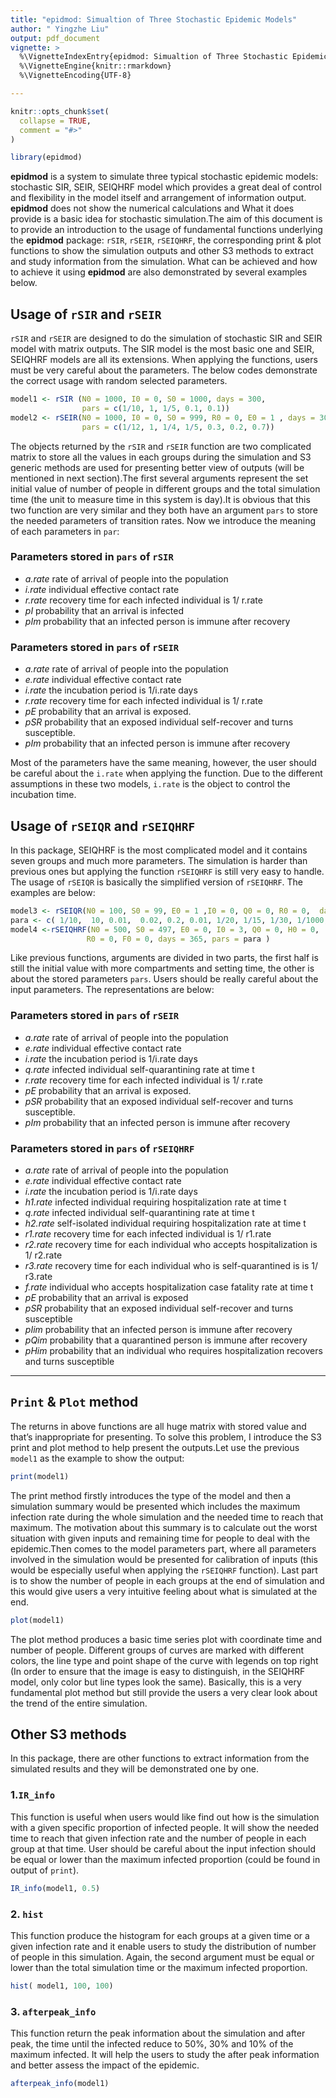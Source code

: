 ```yaml
---
title: "epidmod: Simualtion of Three Stochastic Epidemic Models"
author: " Yingzhe Liu"
output: pdf_document
vignette: >
  %\VignetteIndexEntry{epidmod: Simualtion of Three Stochastic Epidemic Models}
  %\VignetteEngine{knitr::rmarkdown}
  %\VignetteEncoding{UTF-8}

---
```


```r
knitr::opts_chunk$set(
  collapse = TRUE,
  comment = "#>"
)
```

```r
library(epidmod)
```


**epidmod**  is a system to simulate three typical stochastic epidemic models: stochastic SIR, SEIR, SEIQHRF model which provides a great deal of control and flexibility in the model itself and arrangement of information output. **epidmod** does not show the numerical calculations and What it does provide is a basic idea for stochastic simulation.The aim of this document is to provide an introduction to the usage of fundamental functions underlying the **epidmod** package: `rSIR`,  `rSEIR`, `rSEIQHRF`, the corresponding print & plot functions to show the simulation outputs and other S3 methods to extract and study information from the simulation. What can be achieved and how to achieve it using **epidmod** are also demonstrated by several examples below.


## Usage of `rSIR` and `rSEIR` 
`rSIR` and `rSEIR` are designed to do the simulation of stochastic SIR and SEIR model with matrix outputs. The SIR model is the most basic one and SEIR, SEIQHRF models are all its extensions. When applying the functions, users must be very careful about the parameters. The below codes demonstrate the correct usage with random selected parameters.



```r

model1 <- rSIR (N0 = 1000, I0 = 0, S0 = 1000, days = 300,
                pars = c(1/10, 1, 1/5, 0.1, 0.1))
model2 <- rSEIR(N0 = 1000, I0 = 0, S0 = 999, R0 = 0, E0 = 1 , days = 300, 
                pars = c(1/12, 1, 1/4, 1/5, 0.3, 0.2, 0.7))

```
   
    

The objects returned by the `rSIR` and `rSEIR` function are two complicated matrix to store all the values in each groups during the simulation and S3 generic methods are used for presenting better view of outputs (will be mentioned in next section).The first several arguments represent the set initial value of number of people in different groups and the total simulation time (the unit to measure time in this system is day).It is obvious that this two function are very similar and they both have an argument `pars` to store the needed parameters of transition rates. Now we introduce the meaning of each parameters in `par`:
    

### Parameters stored in `pars` of `rSIR`

* *a.rate*     rate of arrival of people into the population
* *i.rate*     individual effective contact rate 
* *r.rate*     recovery time for each infected individual is 1/ r.rate
* *pI*         probability that an arrival is infected
* *pIm*        probability that an infected person is immune after recovery


### Parameters stored in `pars` of `rSEIR`

* *a.rate*     rate of arrival of people into the population
* *e.rate*     individual effective contact rate 
* *i.rate*     the incubation period is 1/i.rate days
* *r.rate*     recovery time for each infected individual is 1/ r.rate
* *pE*         probability that an arrival is exposed.
* *pSR*        probability that an exposed individual self-recover and turns susceptible.
* *pIm*        probability that an infected person is immune after recovery



Most of the parameters have the same meaning, however, the user should be careful about the `i.rate` when applying the function. Due to the different assumptions in these two models, `i.rate` is the object to control the incubation time.  



## Usage of `rSEIQR` and `rSEIQHRF`
In this package, SEIQHRF is the most complicated model and it contains seven groups and much more parameters. The simulation is harder than previous ones but applying the function `rSEIQHRF` is still very easy to handle. The usage of `rSEIQR` is basically the simplified version of `rSEIQHRF`. The examples are below:


```r
model3 <- rSEIQR(N0 = 100, S0 = 99, E0 = 1 ,I0 = 0, Q0 = 0, R0 = 0,  days = 100,  pars = c(1/12, 1, 0.5, 0.15, 0.04, 0, 0, 1))
para <- c( 1/10,  10, 0.01,  0.02, 0.2, 0.01, 1/20, 1/15, 1/30, 1/1000, 0.01, 0.2, 0.01, 0.02, 0.03)
model4 <-rSEIQHRF(N0 = 500, S0 = 497, E0 = 0, I0 = 3, Q0 = 0, H0 = 0,
                 R0 = 0, F0 = 0, days = 365, pars = para )

```

Like previous functions, arguments are divided in two parts, the first half is still the initial value with more compartments and setting time, the other is about the stored parameters `pars`. Users should be really careful about the input parameters. The representations are below:

### Parameters stored in `pars` of `rSEIR`

* *a.rate*     rate of arrival of people into the population
* *e.rate*     individual effective contact rate 
* *i.rate*     the incubation period is 1/i.rate days
* *q.rate*     infected individual self-quarantining rate at time t 
* *r.rate*     recovery time for each infected individual is 1/ r.rate
* *pE*         probability that an arrival is exposed.
* *pSR*        probability that an exposed individual self-recover and turns susceptible.
* *pIm*        probability that an infected person is immune after recovery

### Parameters stored in `pars` of `rSEIQHRF`

* *a.rate*     rate of arrival of people into the population
* *e.rate*     individual effective contact rate
* *i.rate*     the incubation period is 1/i.rate days
* *h1.rate*    infected individual requiring hospitalization rate at time t
* *q.rate*     infected individual self-quarantining rate at time t 
* *h2.rate*    self-isolated individual requiring hospitalization rate at time t
* *r1.rate*    recovery time for each infected individual is 1/ r1.rate
* *r2.rate*    recovery time for each individual who accepts hospitalization is 1/ r2.rate
* *r3.rate*    recovery time for each individual who is self-quarantined is is 1/ r3.rate
* *f.rate*     individual who accepts hospitalization case fatality rate at time t
* *pE*         probability that an arrival is exposed
* *pSR*        probability that an exposed individual self-recover and turns susceptible
* *pIim*       probability that an infected person is immune after recovery
* *pQim*       probability that a quarantined person  is immune after recovery
* *pHim*       probability that an individual who requires hospitalization recovers and  turns susceptible

---



## `Print` & `Plot` method
The returns in above functions are all huge matrix with stored value and that's inappropriate for presenting. To solve this problem, I introduce the S3 print and plot method to help present the outputs.Let use the previous `model1` as the example to show the output:

```r
print(model1)

```
The print method firstly introduces the type of the model and then a simulation summary would be presented which includes the maximum infection rate during the whole simulation and the needed time to reach that maximum. The motivation about this summary is to calculate out the worst situation with given inputs and remaining time for people to deal with the epidemic.Then comes to the model parameters part, where all parameters involved in the simulation would be presented for calibration of inputs (this would be especially useful when applying the `rSEIQHRF` function). Last part is to show the number of people in each groups at the end of simulation and this would give users a very intuitive feeling about what is simulated at the end.

```r
plot(model1)

```

The plot method produces a basic time series plot with coordinate time and number of people. Different groups of curves are marked with different colors, the line type and point shape of the curve with legends on top right (In order to ensure that the image is easy to distinguish, in the SEIQHRF model, only color but line types look the same). Basically, this is a very fundamental plot method but still provide the users a very clear look about the trend of the entire simulation.


## Other S3 methods
In this package, there are other functions  to extract information from the simulated results and they will be demonstrated one by one.

### 1.`IR_info` 

This function is useful when users would like find out how is the simulation with a given specific proportion of infected people. It will show the needed time to reach that given infection rate and the number of people in each group at that time. User should be careful about the input infection should be equal or lower than the maximum infected proportion (could be found in output of `print`).

```r
IR_info(model1, 0.5)
```


### 2. `hist` 

This function produce the histogram for each groups at a given time or a given infection rate and it enable users to study the distribution of number of people in this simulation. Again, the second argument must be equal or lower than the total simulation time or the maximum infected proportion.

```r
hist( model1, 100, 100)

```



### 3. `afterpeak_info` 
This function return the peak information about the simulation and after peak, the time until the infected reduce to 50%, 30% and 10% of the maximum infected. It will help the users to study the after peak information and better assess the impact of the epidemic.
```r
afterpeak_info(model1)

```

